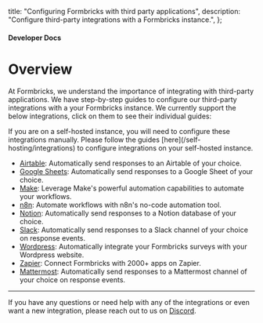   title: "Configuring Formbricks with third party applications",
  description: "Configure third-party integrations with a Formbricks instance.",
};

#### Developer Docs

# Overview

At Formbricks, we understand the importance of integrating with third-party applications. We have step-by-step guides to configure our third-party integrations with a your Formbricks instance. We currently support the below integrations, click on them to see their individual guides:

<Note>
    If you are on a self-hosted instance, you will need to configure these integrations manually. Please follow the guides [here](/self-hosting/integrations) to configure integrations on your self-hosted instance.
</Note>

- [Airtable](/developer-docs/integrations/airtable): Automatically send responses to an Airtable of your choice.
- [Google Sheets](/developer-docs/integrations/google-sheets): Automatically send responses to a Google Sheet of your choice.
- [Make](/developer-docs/integrations/make): Leverage Make's powerful automation capabilities to automate your workflows.
- [n8n](/developer-docs/integrations/n8n): Automate workflows with n8n's no-code automation tool.
- [Notion](/developer-docs/integrations/notion): Automatically send responses to a Notion database of your choice.
- [Slack](/developer-docs/integrations/slack): Automatically send responses to a Slack channel of your choice on response events.
- [Wordpress](/developer-docs/integrations/wordpress): Automatically integrate your Formbricks surveys with your Wordpress website.
- [Zapier](/developer-docs/integrations/zapier): Connect Formbricks with 2000+ apps on Zapier.
- [Mattermost](/developer-docs/integrations/mattermost): Automatically send responses to a Mattermost channel of your choice on response events.

---

If you have any questions or need help with any of the integrations or even want a new integration, please reach out to us on [Discord](https://formbricks.com/discord).
